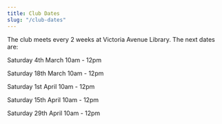 ```yaml
---
title: Club Dates
slug: "/club-dates"
---
```


The club meets every 2 weeks at Victoria Avenue Library. The next dates are:

Saturday 4th March 10am - 12pm

Saturday 18th March 10am - 12pm

Saturday 1st April 10am - 12pm

Saturday 15th April 10am - 12pm

Saturday 29th April 10am - 12pm